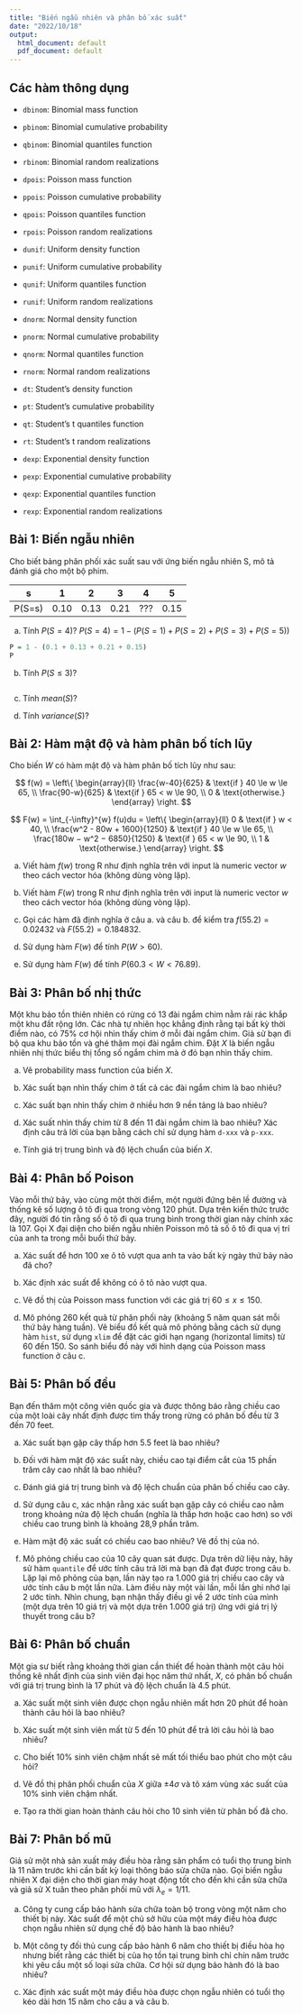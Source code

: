 ```yaml
---
title: "Biến ngẫu nhiên và phân bố xác suất"
date: "2022/10/18"
output:
  html_document: default
  pdf_document: default
---
```


## Các hàm thông dụng
- `dbinom`: Binomial mass function

- `pbinom`: Binomial cumulative probability

- `qbinom`: Binomial quantiles function

- `rbinom`: Binomial random realizations

- `dpois`: Poisson mass function

- `ppois`: Poisson cumulative probability

- `qpois`: Poisson quantiles function

- `rpois`: Poisson random realizations

- `dunif`: Uniform density function

- `punif`: Uniform cumulative probability

- `qunif`: Uniform quantiles function

- `runif`: Uniform random realizations

- `dnorm`: Normal density function

- `pnorm`: Normal cumulative probability

- `qnorm`: Normal quantiles function

- `rnorm`: Normal random realizations

- `dt`: Student’s density function

- `pt`: Student’s cumulative probability

- `qt`: Student’s t quantiles function

- `rt`: Student’s t random realizations

- `dexp`: Exponential density function

- `pexp`: Exponential cumulative probability

- `qexp`: Exponential quantiles function

- `rexp`: Exponential random realizations


## Bài 1: Biến ngẫu nhiên
Cho biết bảng phân phối xác suất sau với ứng biến ngẫu nhiên S, mô tả đánh giá cho một bộ phim.

|s     |1 	  |2     | 3 	  |4 		 |5     |
|------|:----:|:----:|:----:|:----:|:----:|
|P(S=s)|0.10 	|0.13  |0.21  |??? 	 |0.15  |

a. Tính $P(S = 4)$?
$P(S = 4) = 1 - (P(S = 1) + P(S = 2) + P(S = 3) + P(S = 5))$
```r
P = 1 - (0.1 + 0.13 + 0.21 + 0.15)
P
```

b. Tính $P(S \le 3)$?
```r

```

c. Tính $mean(S)$?

d. Tính $variance(S)$?

## Bài 2: Hàm mật độ và hàm phân bố tích lũy
Cho biến $W$ có hàm mật độ và hàm phân bố tích lũy như sau:

$$
f(w) = \left\{
  \begin{array}{ll}
    \frac{w-40}{625} & \text{if } 40 \le w \le 65, \\
    \frac{90-w}{625} & \text{if } 65 < w \le 90, \\
    0 & \text{otherwise.}
  \end{array}
\right.
$$

$$
F(w) = \int_{-\infty}^{w} f(u)du  = \left\{
  \begin{array}{ll}
    0 & \text{if } w < 40, \\
    \frac{w^2 - 80w + 1600}{1250} & \text{if } 40 \le w \le 65, \\
    \frac{180w − w^2 − 6850}{1250} & \text{if } 65 < w \le 90, \\
    1 & \text{otherwise.}
  \end{array}
\right.
$$

a. Viết hàm $f(w)$ trong R như định nghĩa trên với input là numeric vector $w$ theo cách vector hóa (không dùng vòng lặp).

b. Viết hàm $F(w)$ trong R như định nghĩa trên với input là numeric vector $w$ theo cách vector hóa (không dùng vòng lặp).

c. Gọi các hàm đã định nghĩa ở câu a. và câu b. để kiểm tra $f(55.2) = 0.02432$ và $F(55.2) = 0.184832$.

d. Sử dụng hàm $F(w)$ để tính $P(W > 60)$.

e. Sử dụng hàm $F(w)$ để tính $P(60.3 < W < 76.89)$.


## Bài 3: Phân bố nhị thức
Một khu bảo tồn thiên nhiên có rừng có 13 đài ngắm chim nằm rải rác khắp một khu đất rộng lớn. Các nhà tự nhiên học khẳng định rằng tại bất kỳ thời điểm nào, có 75% cơ hội nhìn thấy chim ở mỗi đài ngắm chim. Giả sử bạn đi bộ qua khu bảo tồn và ghé thăm mọi đài ngắm chim. Đặt $X$ là biến ngẫu nhiên nhị thức biểu thị tổng số ngắm chim mà ở đó bạn nhìn thấy chim.

a. Vẽ probability mass function của biến $X$.

b. Xác suất bạn nhìn thấy chim ở tất cả các đài ngắm chim là bao nhiêu?

c. Xác suất bạn nhìn thấy chim ở nhiều hơn 9 nền tảng là bao nhiêu?

d. Xác suất nhìn thấy chim từ 8 đến 11 đài ngắm chim là bao nhiêu? Xác định câu trả lời của bạn bằng cách chỉ sử dụng hàm `d-xxx` và `p-xxx`.

e. Tính giá trị trung bình và độ lệch chuẩn của biến $X$.


## Bài 4: Phân bố Poison
Vào mỗi thứ bảy, vào cùng một thời điểm, một người đứng bên lề đường và thống kê số lượng ô tô đi qua trong vòng 120 phút. Dựa trên kiến thức trước đây, người đó tin rằng số ô tô đi qua trung bình trong thời gian này chính xác là 107. Gọi X đại diện cho biến ngẫu nhiên Poisson mô tả số ô tô đi qua vị trí của anh ta trong mỗi buổi thứ bảy.

a. Xác suất để hơn 100 xe ô tô vượt qua anh ta vào bất kỳ ngày thứ bảy nào đã cho?

b. Xác định xác suất để không có ô tô nào vượt qua.

c. Vẽ đồ thị của Poisson mass function với các giá trị $60 \le x \le 150$.

d. Mô phỏng 260 kết quả từ phân phối này (khoảng 5 năm quan sát mỗi thứ bảy hàng tuần). Vẽ biểu đồ kết quả mô phỏng bằng cách sử dụng hàm `hist`, sử dụng `xlim` để đặt các giới hạn ngang (horizontal limits) từ 60 đến 150. So sánh biểu đồ này với hình dạng của Poisson mass function ở câu c.


## Bài 5: Phân bố đều
Bạn đến thăm một công viên quốc gia và được thông báo rằng chiều cao của một loài cây nhất định được tìm thấy trong rừng có phân bố đều từ 3 đến 70 feet.

a. Xác suất bạn gặp cây thấp hơn 5.5 feet là bao nhiêu?

b. Đối với hàm mật độ xác suất này, chiều cao tại điểm cắt của 15 phần trăm cây cao nhất là bao nhiêu?

c. Đánh giá giá trị trung bình và độ lệch chuẩn của phân bố chiều cao cây.

d. Sử dụng câu c, xác nhận rằng xác suất bạn gặp cây có chiều cao nằm trong khoảng nửa độ lệch chuẩn (nghĩa là thấp hơn hoặc cao hơn) so với chiều cao trung bình là khoảng 28,9 phần trăm.

e. Hàm mật độ xác suất có chiều cao bao nhiêu? Vẽ đồ thị của nó.

f. Mô phỏng chiều cao của 10 cây quan sát được. Dựa trên dữ liệu này, hãy sử hàm `quantile` để ước tính câu trả lời mà bạn đã đạt được trong câu b. Lặp lại mô phỏng của bạn, lần này tạo ra 1.000 giá trị chiều cao cây và ước tính câu b một lần nữa. Làm điều này một vài lần, mỗi lần ghi nhớ lại 2 ước tính. Nhìn chung, bạn nhận thấy điều gì về 2 ước tính của mình (một dựa trên 10 giá trị và một dựa trên 1.000 giá trị) ứng với giá trị lý thuyết trong câu b?


## Bài 6: Phân bố chuẩn
Một gia sư biết rằng khoảng thời gian cần thiết để hoàn thành một câu hỏi thống kê nhất định của sinh viên đại học năm thứ nhất, $X$, có phân bố chuẩn với giá trị trung bình là 17 phút và độ lệch chuẩn là 4.5 phút.

a. Xác suất một sinh viên được chọn ngẫu nhiên mất hơn 20 phút để hoàn thành câu hỏi là bao nhiêu?

b. Xác suất một sinh viên mất từ 5 đến 10 phút để trả lời câu hỏi là bao nhiêu?

c. Cho biết $10\%$ sinh viên chậm nhất sẽ mất tối thiểu bao phút cho một câu hỏi?

d. Vẽ đồ thị phân phối chuẩn của $X$ giữa $\pm 4\sigma$ và tô xám vùng xác suất của $10\%$ sinh viên chậm nhất.

e. Tạo ra thời gian hoàn thành câu hỏi cho 10 sinh viên từ phân bố đã cho.



## Bài 7: Phân bố mũ
Giả sử một nhà sản xuất máy điều hòa rằng sản phẩm có tuổi thọ trung bình là 11 năm trước khi cần bất kỳ loại thông báo sửa chữa nào. Gọi biến ngẫu nhiên X đại diện cho thời gian máy hoạt động tốt cho đến khi cần sửa chữa và giả sử X tuân theo phân phối mũ với $\lambda_e = 1/11$.

a. Công ty cung cấp bảo hành sửa chữa toàn bộ trong vòng một năm cho thiết bị này. Xác suất để một chủ sở hữu của một máy điều hòa được chọn ngẫu nhiên sử dụng chế độ bảo hành là bao nhiêu?

b. Một công ty đối thủ cung cấp bảo hành 6 năm cho thiết bị điều hòa họ nhưng biết rằng các thiết bị của họ tồn tại trung bình chỉ chín năm trước khi yêu cầu một số loại sửa chữa. Cơ hội sử dụng bảo hành đó là bao nhiêu?

c. Xác định xác suất một máy điều hòa được chọn ngẫu nhiên có tuổi thọ kéo dài hơn 15 năm cho câu a và câu b.

